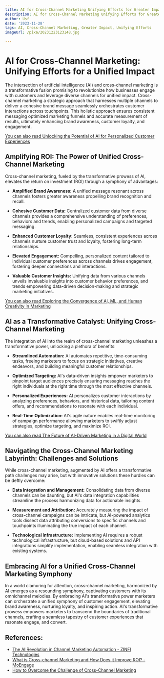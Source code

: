```yaml
---
title: AI for Cross-Channel Marketing Unifying Efforts for Greater Impact
description: AI for Cross-Channel Marketing Unifying Efforts for Greater Impact
author: Usf
date: '2023-11-28'
tags: AI, Cross-Channel Marketing, Greater Impact, Unifying Efforts
imageUrl: /pixa/20231223123148.jpg

---
```

# AI for Cross-Channel Marketing: Unifying Efforts for a Unified Impact

The intersection of  artificial  intelligence (AI) and cross-channel  marketing is  a transformative fusion promising to revolutionize how businesses engage with customers and leverage diverse channels for unified impact. Cross-channel marketing a strategic approach that harnesses multiple channels to  deliver a  cohesive  brand message seamlessly orchestrates customer interactions across touchpoints. This holistic approach ensures consistent messaging optimized marketing funnels and  accurate  measurement of results, ultimately enhancing brand awareness, customer loyalty, and engagement.

[You can also read Unlocking the Potential of AI for Personalized Customer Experiences](Unlocking%20the%20Potential%20of%20AI%20for%20Personalized%20Customer%20Experiences)


## Amplifying  ROI: The Power of Unified Cross-Channel  Marketing

Cross-channel marketing, fueled by the transformative prowess of AI, elevates the return on investment (ROI) through a symphony of advantages:

- **Amplified  Brand Awareness:** A unified message resonant across channels fosters greater awareness propelling brand recognition  and recall.

- **Cohesive Customer Data:** Centralized  customer data from diverse  channels provides a comprehensive understanding of preferences, behaviors and trends, enabling personalized campaigns and targeted messaging.

- **Enhanced  Customer Loyalty:** Seamless, consistent experiences across channels nurture customer trust and  loyalty, fostering long-term relationships.

- **Elevated Engagement:** Compelling, personalized content tailored to individual customer preferences across channels drives engagement, fostering deeper connections and interactions.

- **Valuable  Customer Insights:** Unifying data from various channels unveils invaluable insights into  customer behavior preferences, and  trends empowering data-driven decision-making  and strategic marketing initiatives.

[You can also read Exploring  the Convergence of AI, ML, and Human Creativity in  Marketing](Exploring%20the%20Convergence%20of%20AI%2C%20ML%2C%20and%20Human%20Creativity%20in%20Marketing)


## AI as a Transformative Catalyst: Unifying  Cross-Channel Marketing

The integration of AI  into the realm of cross-channel marketing unleashes a transformative power,  unlocking a plethora  of  benefits:

- **Streamlined Automation:** AI automates repetitive,  time-consuming  tasks, freeing marketers to focus on strategic initiatives, creative  endeavors, and building meaningful  customer relationships.

- **Optimized Targeting:** AI's data-driven insights  empower marketers to pinpoint target audiences precisely ensuring messaging reaches the right  individuals at the  right time through  the most effective channels.

- **Personalized Experiences:** AI personalizes customer interactions by analyzing  preferences,  behaviors,  and historical data,  tailoring content offers, and recommendations to resonate with  each individual.

- **Real-Time Optimization:** AI's agile nature enables real-time monitoring of campaign performance allowing marketers to swiftly adjust strategies, optimize targeting, and maximize ROI.

[You can also read The Future of AI-Driven Marketing in a Digital World](The%20Future%20of%20AI-Driven%20Marketing%20in%20a%20Digital%20World)


## Navigating the Cross-Channel Marketing Labyrinth: Challenges and Solutions

While cross-channel marketing, augmented by  AI offers a transformative path challenges may arise, but  with innovative solutions these hurdles can be deftly overcome:

- **Data Integration and Management:**  Consolidating data from diverse channels can be daunting, but AI's data integration capabilities  streamline the process harmonizing data for actionable insights.

- **Measurement and Attribution:** Accurately measuring the impact of cross-channel campaigns  can be intricate, but AI-powered analytics tools dissect data attributing conversions to specific  channels and touchpoints illuminating the  true impact of each channel.

- **Technological Infrastructure:** Implementing AI requires a robust technological infrastructure, but  cloud-based solutions and API integrations simplify implementation, enabling seamless integration with existing systems.

## Embracing AI for a Unified Cross-Channel Marketing Symphony

In a world clamoring for attention, cross-channel marketing, harmonized  by  AI emerges as a resounding symphony, captivating customers with its  omnichannel melodies. By embracing AI's transformative power marketers can orchestrate a unified symphony of  customer engagement, elevating brand awareness, nurturing loyalty, and inspiring  action. AI's transformative prowess empowers marketers to transcend the boundaries of traditional channels, crafting a  seamless tapestry of customer experiences that resonate engage, and convert.

## References:
- [The AI Revolution in Channel Marketing Automation - ZINFI Technologies](https://www.zinfi.com/blog/channel-marketing-automation-ai-revolution/)
- [What is Cross-channel Marketing and How Does it Improve ROI? - MoEngage](https://www.moengage.com/blog/how-cross-channel-marketing-improves-marketing-roi/)
- [How to Overcome the Challenge of Cross-Channel Marketing](https://www.marketingevolution.com/knowledge-center/cross-channel-marketing)
